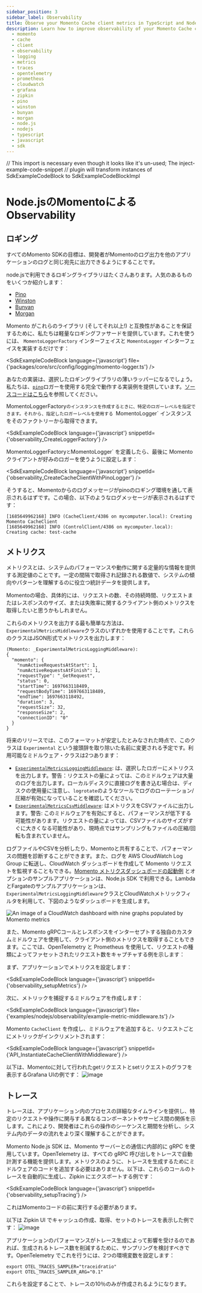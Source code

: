 ```yaml
---
sidebar_position: 3
sidebar_label: Observability
title: Observe your Momento Cache client metrics in TypeScript and Node.js
description: Learn how to improve observability of your Momento Cache client by configuring logging, client-side metrics, and traces.
  - momento
  - cache
  - client
  - observability
  - logging
  - metrics
  - traces
  - opentelemetry
  - prometheus
  - cloudwatch
  - grafana
  - zipkin
  - pino
  - winston
  - bunyan
  - morgan
  - node.js
  - nodejs
  - typescript
  - javascript
  - sdk
---
```


// This import is necessary even though it looks like it's un-used; The inject-example-code-snippet
// plugin will transform instances of SdkExampleCodeBlock to SdkExampleCodeBlockImpl

# Node.jsのMomentoによるObservability

## ロギング

すべてのMomento SDKの目標は、開発者がMomentoのログ出力を他のアプリケーションのログと同じ宛先に出力できるようにすることです。

node.jsで利用できるロギングライブラリはたくさんあります。人気のあるものをいくつか紹介します：

- [Pino](https://github.com/pinojs/pino)
- [Winston](https://github.com/winstonjs/winston)
- [Bunyan](https://github.com/trentm/node-bunyan)
- [Morgan](https://github.com/expressjs/morgan)

Momento がこれらのライブラリ (そしてそれ以上!) と互換性があることを保証するために、私たちは軽量なロギングファサードを提供しています。これを使うには、 `MomentoLoggerFactory` インターフェイスと `MomentoLogger` インターフェイスを実装するだけです：

<SdkExampleCodeBlock language={'javascript'} file={'packages/core/src/config/logging/momento-logger.ts'} />

あなたの実装は、選択したロギングライブラリの薄いラッパーになるでしょう。私たちは、[`pino`](https://github.com/pinojs/pino)ロガーを使用する完全で動作する実装例を提供しています。[ソースコードはこちら](https://github.com/momentohq/client-sdk-javascript/blob/main/examples/nodejs/observability/pino-logger.ts)を参照してください。

MomentoLoggerFactory`のインスタンスを作成するときに、特定のロガーレベルを指定できます。それから、指定したロガーレベルを使用する `MomentoLogger` インスタンスをそのファクトリーから取得できます。

<SdkExampleCodeBlock language={'javascript'} snippetId={'observability_CreateLoggerFactory'} />

MomentoLoggerFactory` と `MomentoLogger` を定義したら、最後に Momento クライアントが好みのロガーを使うように設定します：

<SdkExampleCodeBlock language={'javascript'} snippetId={'observability_CreateCacheClientWithPinoLogger'} />

そうすると、Momentoからのログメッセージがpinoのロギング環境を通して表示されるはずです。この場合、以下のようなログメッセージが表示されるはずです：

```
[1685649962168] INFO (CacheClient/4386 on mycomputer.local): Creating Momento CacheClient
[1685649962168] INFO (ControlClient/4386 on mycomputer.local): Creating cache: test-cache
```

## メトリクス
メトリクスとは、システムのパフォーマンスや動作に関する定量的な情報を提供する測定値のことです。一定の間隔で取得され記録される数値で、システムの傾向やパターンを理解するのに役立つ統計データを提供します。

Momentoの場合、具体的には、リクエストの数、その持続時間、リクエストまたはレスポンスのサイズ、または失敗率に関するクライアント側のメトリクスを取得したいと思うかもしれません。

これらのメトリクスを出力する最も簡単な方法は、`ExperimentalMetricsMiddleware`クラスのいずれかを使用することです。これらのクラスはJSON形式でメトリクスを出力します：

```
(Momento: _ExperimentalMetricsLoggingMiddleware):
{
  "momento": {
    "numActiveRequestsAtStart": 1,
    "numActiveRequestsAtFinish": 1,
    "requestType": "_GetRequest",
    "status": 0,
    "startTime": 1697663118489,
    "requestBodyTime": 1697663118489,
    "endTime": 1697663118492,
    "duration": 3,
    "requestSize": 32,
    "responseSize": 2,
    "connectionID": "0"
  }
}
```

将来のリリースでは、このフォーマットが安定したとみなされた時点で、このクラスは `Experimental` という接頭辞を取り除いた名前に変更される予定です。利用可能なミドルウェア・クラスは2つあります：

- [`ExperimentalMetricsLoggingMiddleware`](https://github.com/momentohq/client-sdk-javascript/blob/main/packages/client-sdk-nodejs/src/config/middleware/experimental-metrics-logging-middleware.ts): は、選択したロガーにメトリクスを出力します。警告：リクエストの量によっては、このミドルウェアは大量のログを出力します。ローカルディスクに直接ログを書き込む場合は、ディスクの使用量に注意し、`logrotate`のようなツールでログのローテーション/圧縮が有効になっていることを確認してください。
- [`ExperimentalMetricsCsvMiddleware`](https://github.com/momentohq/client-sdk-javascript/blob/main/packages/client-sdk-nodejs/src/config/middleware/experimental-metrics-csv-middleware.ts): はメトリクスをCSVファイルに出力します。警告: このミドルウェアを有効にすると、パフォーマンスが低下する可能性があります。リクエストの量によっては、CSVファイルのサイズがすぐに大きくなる可能性があり、現時点ではサンプリングもファイルの圧縮/回転も含まれていません。

ログファイルやCSVを分析したり、Momentoと共有することで、パフォーマンスの問題を診断することができます。また、ログを AWS CloudWatch Log Group に転送し、CloudWatch ダッシュボードを作成して Momento リクエストを監視することもできる。[Momento メトリクスダッシュボードの起動例](https://github.com/momentohq/client-sdk-javascript/tree/main/examples/nodejs/lambda-examples/cloudwatch-metrics) とオプションのサンプルアプリケーションは、Node.js SDK で利用できる。LambdaとFargateのサンプルアプリケーションは、`ExperimentalMetricsLoggingMiddleware`クラスとCloudWatchメトリックフィルタを利用して、下図のようなダッシュボードを生成します。

![An image of a CloudWatch dashboard with nine graphs populated by Momento metrics](@site/static/img/cloudwatch-dashboard.png)

また、Momento gRPCコールとレスポンスをインターセプトする独自のカスタムミドルウェアを使用して、クライアント側のメトリクスを取得することもできます。ここでは、OpenTelemetry と Prometheus を使用して、リクエストの種類によってファセットされたリクエスト数をキャプチャする例を示します：

まず、アプリケーションでメトリクスを設定します：

<SdkExampleCodeBlock language={'javascript'} snippetId={'observability_setupMetrics'} />

次に、メトリックを捕捉するミドルウェアを作成します：

<SdkExampleCodeBlock language={'javascript'} file={'examples/nodejs/observability/example-metric-middleware.ts'} />

Momento `CacheClient` を作成し、ミドルウェアを追加すると、リクエストごとにメトリックがインクリメントされます：

<SdkExampleCodeBlock language={'javascript'} snippetId={'API_InstantiateCacheClientWithMiddleware'} />

以下は、Momentoに対して行われたgetリクエストとsetリクエストのグラフを表示するGrafana UIの例です：
![image](./images/grafana_screenshot.png)

## トレース
トレースは、アプリケーション内のプロセスの詳細なタイムラインを提供し、特定のリクエストや操作に関与する異なるコンポーネントやサービス間の関係を示します。これにより、開発者はこれらの操作のシーケンスと期間を分析し、システム内のデータの流れをより深く理解することができます。

Momento Node.js SDK は、Momento サーバーとの通信に内部的に gRPC を使用しています。OpenTelemetry は、すべての gRPC 呼び出しをトレースで自動計測する機能を提供します。メトリクスのように、トレースを生成するためにミドルウェアのコードを追加する必要はありません。以下は、これらのコールのトレースを自動的に生成し、Zipkin にエクスポートする例です：

<SdkExampleCodeBlock language={'javascript'} snippetId={'observability_setupTracing'} />

これはMomentoコードの前に実行する必要があります。

以下は Zipkin UI でキャッシュの作成、取得、セットのトレースを表示した例です：
![image](./images/zipkin_screenshot.png)

アプリケーションのパフォーマンスがトレース生成によって影響を受けるのであれば、生成されるトレース数を削減するために、サンプリングを検討すべきです。OpenTelemetry でこれを行うには、2つの環境変数を設定します：

```cli
export OTEL_TRACES_SAMPLER="traceidratio"
export OTEL_TRACES_SAMPLER_ARG="0.1"
```
これらを設定することで、トレースの10％のみが作成されるようになります。
